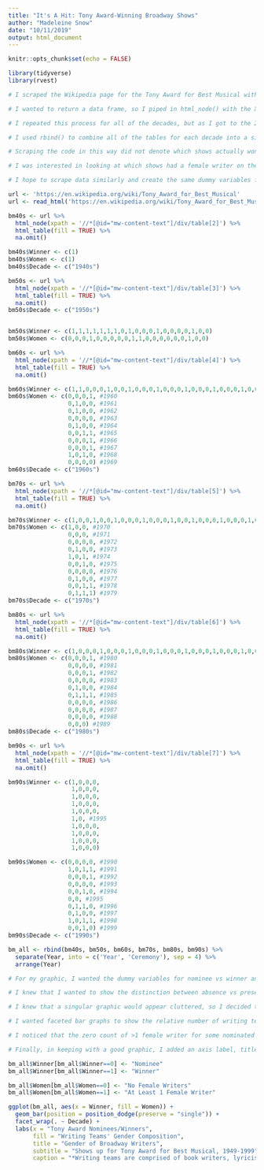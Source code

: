 ```yaml
---
title: "It's A Hit: Tony Award-Winning Broadway Shows"
author: "Madeleine Snow"
date: "10/11/2019"
output: html_document
---
```


```r
knitr::opts_chunk$set(echo = FALSE)

library(tidyverse)
library(rvest)

```

```r

# I scraped the Wikipedia page for the Tony Award for Best Musical with rvest. I inspected the table elements, separated by decade, individually on the webpage and copied the XPath for each. I specified the url so that I could inspect the HTML structure. 

# I wanted to return a data frame, so I piped in html_node() with the XPath for the first table, the 1940s, piping in another command to get a table output. After looking at the table, I wanted to get rid of rows filled with NA, so I used na.omit(). 

# I repeated this process for all of the decades, but as I got to the 2000s and 2010s, I received errors reading in the code, so I need to revisit these decades for the most complete picture of the winners of and nominees for Best Musical.

# I used rbind() to combine all of the tables for each decade into a single data frame. I noticed that year and awards ceremony number were in one column, so I used the separate function to make them into 2 columns.

# Scraping the code in this way did not denote which shows actually won the awards, which are denoted through a blue-colored fill on Wikipedia. I manually created a column in each decade table with a dummy variable to distinguish winners versus nominees.

# I was interested in looking at which shows had a female writer on the writing team as a book writer, lyricist, and/or composer. I created another dummy variable to denote which shows had at least one female writer versus no female writers.

# I hope to scrape data similarly and create the same dummy variables from the Wikipedia page for the Tony Award for Best Play. I would like to create a for-loop or function that would simplify my code and therefore reduce possible errors.

url <- 'https://en.wikipedia.org/wiki/Tony_Award_for_Best_Musical'
url <- read_html('https://en.wikipedia.org/wiki/Tony_Award_for_Best_Musical')

bm40s <- url %>% 
  html_node(xpath = '//*[@id="mw-content-text"]/div/table[2]') %>% 
  html_table(fill = TRUE) %>% 
  na.omit()

bm40s$Winner <- c(1)
bm40s$Women <- c(1)
bm40s$Decade <- c("1940s")

bm50s <- url %>% 
  html_node(xpath = '//*[@id="mw-content-text"]/div/table[3]') %>% 
  html_table(fill = TRUE) %>% 
  na.omit()
bm50s$Decade <- c("1950s")


bm50s$Winner <- c(1,1,1,1,1,1,1,0,1,0,0,0,1,0,0,0,0,1,0,0)
bm50s$Women <- c(0,0,0,1,0,0,0,0,0,1,1,0,0,0,0,0,0,1,0,0)

bm60s <- url %>% 
  html_node(xpath = '//*[@id="mw-content-text"]/div/table[4]') %>% 
  html_table(fill = TRUE) %>% 
  na.omit()

bm60s$Winner <- c(1,1,0,0,0,1,0,0,1,0,0,0,1,0,0,0,1,0,0,0,1,0,0,0,1,0,0,0,1,0,0,0,1,0,0,0,1,0,0,0)
bm60s$Women <- c(0,0,0,1, #1960
                 0,1,0,0, #1961
                 0,1,0,0, #1962
                 0,0,0,0, #1963
                 0,1,0,0, #1964
                 0,0,1,1, #1965
                 0,0,0,1, #1966
                 0,0,0,1, #1967
                 1,0,1,0, #1968
                 0,0,0,0) #1969
bm60s$Decade <- c("1960s")

bm70s <- url %>% 
  html_node(xpath = '//*[@id="mw-content-text"]/div/table[5]') %>% 
  html_table(fill = TRUE) %>% 
  na.omit()

bm70s$Winner <- c(1,0,0,1,0,0,1,0,0,0,1,0,0,0,1,0,0,1,0,0,0,1,0,0,0,1,0,0,0,1,0,0,0,1,0,0,0)
bm70s$Women <- c(1,0,0, #1970
                 0,0,0, #1971
                 0,0,0,0, #1972
                 0,1,0,0, #1973
                 1,0,1, #1974
                 0,0,1,0, #1975
                 0,0,0,0, #1976
                 0,1,0,0, #1977
                 0,0,1,1, #1978
                 0,1,1,1) #1979
bm70s$Decade <- c("1970s")

bm80s <- url %>% 
  html_node(xpath = '//*[@id="mw-content-text"]/div/table[6]') %>% 
  html_table(fill = TRUE) %>% 
  na.omit()

bm80s$Winner <- c(1,0,0,0,1,0,0,0,1,0,0,0,1,0,0,0,1,0,0,0,1,0,0,0,1,0,0,0,1,0,0,0,1,0,0,0,1,0,0)
bm80s$Women <- c(0,0,0,1, #1980
                 0,0,0,0, #1981
                 0,0,0,1, #1982
                 0,0,0,0, #1983
                 0,1,0,0, #1984
                 0,1,1,1, #1985
                 0,0,0,0, #1986
                 0,0,0,0, #1987
                 0,0,0,0, #1988
                 0,0,0) #1989
bm80s$Decade <- c("1980s")

bm90s <- url %>% 
  html_node(xpath = '//*[@id="mw-content-text"]/div/table[7]') %>% 
  html_table(fill = TRUE) %>% 
  na.omit()

bm90s$Winner <- c(1,0,0,0,
                  1,0,0,0, 
                  1,0,0,0,
                  1,0,0,0,
                  1,0,0,0,
                  1,0, #1995
                  1,0,0,0,
                  1,0,0,0,
                  1,0,0,0,
                  1,0,0,0)

bm90s$Women <- c(0,0,0,0, #1990
                 1,0,1,1, #1991
                 0,0,0,1, #1992
                 0,0,0,0, #1993
                 0,0,1,0, #1994
                 0,0, #1995
                 0,1,1,0, #1996
                 0,1,0,0, #1997
                 1,0,1,1, #1998
                 0,0,1,0) #1999
bm90s$Decade <- c("1990s")

bm_all <- rbind(bm40s, bm50s, bm60s, bm70s, bm80s, bm90s) %>% 
  separate(Year, into = c('Year', 'Ceremony'), sep = 4) %>%
  arrange(Year)

```

```r

# For my graphic, I wanted the dummy variables for nominee vs winner and 0 vs >1 female writers to be distinct and clear, so I renamed them appropriately.

# I knew that I wanted to show the distinction between absence vs presence on winning vs nominated writing teams for the Tony Award for Best Musical, so I set the x axis to show nominated versus winning writing teams (1 count = 1 show = 1 writing team) 

# I knew that a singular graphic would appear cluttered, so I decided to facet by decade, so I went into the code above and created a Decade column in each respective decade table. 

# I wanted faceted bar graphs to show the relative number of writing teams with and without a female writer, so to show the respective counts, I tried geom_bar with position set equal to "dodge."

# I noticed that the zero count of >1 female writer for some nominated and winning categories was dropped in some faceted plots. I wanted to make the zero count clear, so I used a line of code which I found on an online forum, the preserve = "single" command within the dodge position in geom_bar, to fix this.

# Finally, in keeping with a good graphic, I added an axis label, title, subtitle, and legend title in labs().

bm_all$Winner[bm_all$Winner==0] <- "Nominee"
bm_all$Winner[bm_all$Winner==1] <- "Winner"

bm_all$Women[bm_all$Women==0] <- "No Female Writers"
bm_all$Women[bm_all$Women==1] <- "At Least 1 Female Writer"

ggplot(bm_all, aes(x = Winner, fill = Women)) +
  geom_bar(position = position_dodge(preserve = "single")) +
  facet_wrap(. ~ Decade) +
  labs(x = "Tony Award Nominees/Winners",
       fill = "Writing Teams' Gender Composition",
       title = "Gender of Broadway Writers",
       subtitle = "Shows up for Tony Award for Best Musical, 1949-1999",
       caption = "*Writing teams are comprised of book writers, lyricists, and/or composers*")

```
